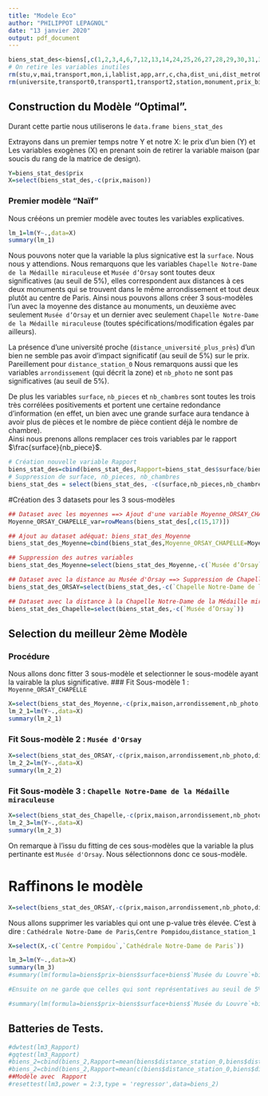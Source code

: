 ```yaml
---
title: "Modele Eco"
author: "PHILIPPOT LEPAGNOL"
date: "13 janvier 2020"
output: pdf_document
---
```


```r
biens_stat_des<-biens[,c(1,2,3,4,6,7,12,13,14,24,25,26,27,28,29,30,31,32,33,34,35,36,37,38,39)]
# On retire les variables inutiles
rm(stu,v,mai,transport,mon,i,lablist,app,arr,c,cha,dist_uni,dist_metro0,dist_metro1,dist_metro2)
rm(universite,transport0,transport1,transport2,station,monument,prix_biens,dist_metro,dist_monu)
```


## Construction du Modèle "Optimal".

Durant cette partie nous utiliserons le ```data.frame biens_stat_des```

Extrayons dans un premier temps notre Y et notre X: le prix d'un bien (Y) et Les variables exogènes (X) en prenant soin de retirer la variable maison (par soucis du rang de la matrice de design).
```r
Y=biens_stat_des$prix
X=select(biens_stat_des,-c(prix,maison))
```

### Premier modèle "Naïf"
Nous crééons un premier modèle avec toutes les variables explicatives.
```r
lm_1=lm(Y~.,data=X)  
summary(lm_1)
```
Nous pouvons noter que la variable la plus signicative est la ```surface```. Nous nous y attendions.
Nous remarquons que les variables ```Chapelle Notre-Dame de la Médaille miraculeuse``` et ```Musée d’Orsay``` sont toutes deux significatives (au seuil de 5%), elles correspondent aux distances à ces deux monuments qui se trouvent dans le même arrondissement et tout deux plutôt au centre de Paris. Ainsi nous pouvons allons créer 3 sous-modèles l'un avec la moyenne des distance au monuments, un deuxième avec seulement ```Musée d’Orsay``` et un dernier avec seulement ```Chapelle Notre-Dame de la Médaille miraculeuse``` (toutes spécifications/modification égales par ailleurs).

La présence d'une université proche (```distance_université_plus_près```) d'un bien ne semble pas avoir d'impact significatif (au seuil de 5%) sur le prix. Pareillement pour ```distance_station_0``` 
Nous remarquons aussi que les variables ```arrondissement``` (qui décrit la zone) et ```nb_photo``` ne sont pas significatives (au seuil de 5%).

De plus les variables ```surface```, ```nb_pieces``` et ```nb_chambres``` sont toutes les trois très corrélées positivements et portent une certaine redondance d'information (en effet, un bien avec une grande surface aura tendance à avoir plus de pièces et le nombre de pièce contient déjà le nombre de chambre).  
Ainsi nous prenons allons remplacer ces trois variables par le rapport $\frac{surface}{nb_piece}$.
```r
# Création nouvelle variable Rapport
biens_stat_des=cbind(biens_stat_des,Rapport=biens_stat_des$surface/biens_stat_des$nb_pieces)
# Suppression de surface, nb_pieces, nb_chambres
biens_stat_des = select(biens_stat_des, -c(surface,nb_pieces,nb_chambres))
```

#Création des 3 datasets pour les 3 sous-modèles
```r
## Dataset avec les moyennes ==> Ajout d'une variable Moyenne_ORSAY_CHAPELLE_var
Moyenne_ORSAY_CHAPELLE_var=rowMeans(biens_stat_des[,c(15,17)])

## Ajout au dataset adéquat: biens_stat_des_Moyenne
biens_stat_des_Moyenne=cbind(biens_stat_des,Moyenne_ORSAY_CHAPELLE=Moyenne_ORSAY_CHAPELLE_var)

## Suppression des autres variables 
biens_stat_des_Moyenne=select(biens_stat_des_Moyenne,-c(`Musée d’Orsay`,`Chapelle Notre-Dame de la Médaille miraculeuse`))

```

```r
## Dataset avec la distance au Musée d'Orsay ==> Suppression de Chapelle Notre-Dame de la Médaille miraculeuse
biens_stat_des_ORSAY=select(biens_stat_des,-c(`Chapelle Notre-Dame de la Médaille miraculeuse`))

## Dataset avec la distance à la Chapelle Notre-Dame de la Médaille miraculeuse ==> Suppression de Musée d'Orsay 
biens_stat_des_Chapelle=select(biens_stat_des,-c(`Musée d’Orsay`))
```


## Selection du meilleur 2ème Modèle 
### Procédure
Nous allons donc fitter 3 sous-modèle et selectionner le sous-modèle ayant la vairable la plus significative.
### Fit Sous-modèle 1 : ```Moyenne_ORSAY_CHAPELLE```
```r
X=select(biens_stat_des_Moyenne,-c(prix,maison,arrondissement,nb_photo,distance_université_plus_près,distance_station_0,`Basilique du Sacré-Cœur de Montmartre`))
lm_2_1=lm(Y~.,data=X)  
summary(lm_2_1)
```
### Fit Sous-modèle 2 : ```Musée d'Orsay```
```r
X=select(biens_stat_des_ORSAY,-c(prix,maison,arrondissement,nb_photo,distance_université_plus_près,distance_station_0,`Basilique du Sacré-Cœur de Montmartre`))
lm_2_2=lm(Y~.,data=X)  
summary(lm_2_2)
```
### Fit Sous-modèle 3 : ```Chapelle Notre-Dame de la Médaille miraculeuse```
```r
X=select(biens_stat_des_Chapelle,-c(prix,maison,arrondissement,nb_photo,distance_université_plus_près,distance_station_0,`Basilique du Sacré-Cœur de Montmartre`))
lm_2_3=lm(Y~.,data=X)  
summary(lm_2_3)
```
On remarque à l'issu du fitting de ces sous-modèles que la variable la plus pertinante est ```Musée d'Orsay```. Nous 	sélectionnons donc ce sous-modèle.


# Raffinons le modèle
```r
X=select(biens_stat_des_ORSAY,-c(prix,maison,arrondissement,nb_photo,distance_université_plus_près,distance_station_0,`Basilique du Sacré-Cœur de Montmartre`))
```

Nous allons supprimer les variables qui ont une p-value très élevée. C'est à dire : ```Cathédrale Notre-Dame de Paris```,```Centre Pompidou```,```distance_station_1```

```r
X=select(X,-c(`Centre Pompidou`,`Cathédrale Notre-Dame de Paris`))

lm_3=lm(Y~.,data=X)  
summary(lm_3)
#summary(lm(formula=biens$prix~biens$surface+biens$`Musée du Louvre`+biens$`Musée d’Orsay`+biens$`Chapelle Notre-Dame de la Médaille miraculeuse`+biens$`Grand Palais`+biens$distance_université_plus_près+biens$appartement+biens$studio+biens$chambre))

#Ensuite on ne garde que celles qui sont représentatives au seuil de 5%

#summary(lm(formula=biens$prix~biens$surface+biens$`Musée du Louvre`+biens$`Musée d’Orsay`+biens$`Chapelle Notre-Dame de la Médaille miraculeuse`+biens$distance_station_2+biens$`Grand Palais`+biens$distance_université_plus_près+biens$appartement+biens$studio+biens$chambre))
```


## Batteries de Tests.
```r
#dwtest(lm3_Rapport)
#gqtest(lm3_Rapport)
#biens_2=cbind(biens_2,Rapport=mean(biens$distance_station_0,biens$distance_station_1,biens$distance_station_2))
#biens_2=cbind(biens_2,Rapport=mean(c(biens$distance_station_0,biens$distance_station_1,biens$distance_station_2)))
##Modèle avec  Rapport
#resettest(lm3,power = 2:3,type = 'regressor',data=biens_2)
```



